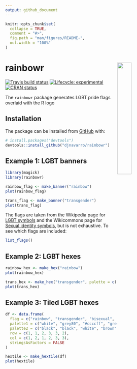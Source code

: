 ```yaml
---
output: github_document
---
```


<!-- README.md is generated from README.Rmd. Please edit that file -->

```r
knitr::opts_chunk$set(
  collapse = TRUE,
  comment = "#>",
  fig.path = "man/figures/README-",
  out.width = "100%"
)
```

# rainbowr <img src="man/figures/logo.png" width ="30%" align="right" />

<!-- badges: start -->
[![Travis build status](https://travis-ci.org/djnavarro/rainbowr.svg?branch=master)](https://travis-ci.org/djnavarro/rainbowr)
[![Lifecycle: experimental](https://img.shields.io/badge/lifecycle-experimental-orange.svg)](https://www.tidyverse.org/lifecycle/#experimental)
[![CRAN status](https://www.r-pkg.org/badges/version/rainbowr)](https://cran.r-project.org/package=rainbowr)
<!-- badges: end -->

The `rainbowr` package generates LGBT pride flags overlaid with the R logo

## Installation

The package can be installed from [GitHub](https://github.com/) with:

``` r
# install.packages("devtools")
devtools::install_github("djnavarro/rainbowr")
```
## Example 1: LGBT banners

```r
library(magick)
library(rainbowr)

rainbow_flag <- make_banner("rainbow")
plot(rainbow_flag)

trans_flag <- make_banner("transgender")
plot(trans_flag)
```

The flags are taken from the Wikipedia page for [LGBT symbols](https://en.wikipedia.org/wiki/LGBT_symbols) and the Wikicommons page for [Sexual identity symbols](https://commons.wikimedia.org/wiki/Sexual_identity_symbols), but is not exhaustive. To see which flags are included: 

```r
list_flags()
```


## Example 2: LGBT hexes

```r
rainbow_hex <- make_hex("rainbow")
plot(rainbow_hex)

trans_hex <- make_hex("transgender", palette = c("grey50", "black"))
plot(trans_hex)
```

## Example 3: Tiled LGBT hexes


```r
df <- data.frame(
  flag = c("rainbow", "transgender", "bisexual", "bear", "aromantic", "lesbian"),
  palette1 = c("white", "grey80", "#ccccff", "grey30", "grey50", "grey50"),
  palette2 = c("black", "black", "white", "brown", "black", "lavender"),
  row = c(1, 1, 2, 3, 3, 2),
  col = c(1, 2, 1, 2, 3, 3),
  stringsAsFactors = FALSE
)

hextile <- make_hextile(df)
plot(hextile)
```



